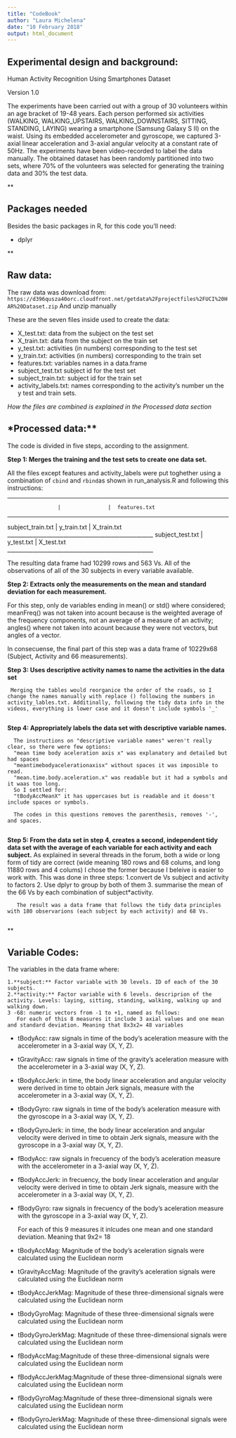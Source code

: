 ```yaml
---
title: "CodeBook"
author: "Laura Michelena"
date: "10 February 2018"
output: html_document
---
```


**Experimental design and background:**
---------------------------------------

Human Activity Recognition Using Smartphones Dataset

Version 1.0

The experiments have been carried out with a group of 30 volunteers within an age bracket of 19-48 years. Each person performed six activities (WALKING, WALKING_UPSTAIRS, WALKING_DOWNSTAIRS, SITTING, STANDING, LAYING) wearing a smartphone (Samsung Galaxy S II) on the waist. Using its embedded accelerometer and gyroscope, we captured 3-axial linear acceleration and 3-axial angular velocity at a constant rate of 50Hz. The experiments have been video-recorded to label the data manually. The obtained dataset has been randomly partitioned into two sets, where 70% of the volunteers was selected for generating the training data and 30% the test data. 

**

Packages needed
---------------
Besides the basic packages in R, for this code you'll need:

 - dplyr

**


**Raw data:**
-------------

The raw data was download from:
`https://d396qusza40orc.cloudfront.net/getdata%2Fprojectfiles%2FUCI%20HAR%20Dataset.zip`
And unzip manually

These are the seven files inside used to create the data:

 - X_test.txt: data from the subject on the test set
 - X_train.txt: data from the subject on the train set
 - y_test.txt: activities (in numbers) corresponding to the test set
 - y_train.txt: activities (in numbers) corresponding to the train set
 - features.txt: variables names in a data.frame
 - subject_test.txt subject id for the test set
 - subject_train.txt: subject id for the train set
 - activity_labels.txt: names corresponding to the activity's number un the y test and train sets.

*How the files are combined is explained in the Processed data section*

*Processed data:**
-------------------

The code is divided in five steps, according to the assignment.


 **Step 1: Merges the training and the test sets to create one data set.**

All the files except features and activity_labels were put toghether using a combination of `cbind` and `rbind`as shown in run_analysis.R and following this instructions:
   
 ____________________________________________________
                    |               |  features.txt
 ____________________________________________________                    
  subject_train.txt | y_train.txt   |  X_train.txt  
 ____________________________________________________
  subject_test.txt  | y_test.txt    |  X_test.txt   
 ____________________________________________________
   
   The resulting data frame had 10299 rows and 563 Vs. All of the observations of all of the 30 subjects in every variable available.
   
   **Step 2: Extracts only the measurements on the mean and standard deviation for each measurement.**

For this step, only de variables ending in mean() or std() where considered; meanFreq() was not taken into acount because is the weighted average of the frequency components, not an average of a measure of an activity; angles() where not taken into acount because they were not vectors, but angles of a vector. 

In consecuense, the final part of this step was a data frame of 10229x68 (Subject, Activity and 66 measurements). 
   

   
 **Step 3: Uses descriptive activity names to name the activities in the data set**

     Merging the tables would reorganice the order of the roads, so I change the names manually with replace () following the numbers in activity_lables.txt. Additinally, following the tidy data info in the videos, everything is lower case and it doesn't include symbols '_'
     
**Step 4: Appropriately labels the data set with descriptive variable names.**

      The instructions on "descriptive variable names" weren't really clear, so there were few options:
      "mean time body aceleration axis x" was explanatory and detailed but had spaces
      "meantimebodyacelerationaxisx" without spaces it was imposible to read.
      "mean.time.body.aceleration.x" was readable but it had a symbols and it waas too long.
      So I settled for:
      "tBodyAccMeanX" it has uppercases but is readable and it doesn't include spaces or symbols.
      
      The codes in this questions removes the parenthesis, removes '-', and spaces.
      
 **Step 5: From the data set in step 4, creates a second, independent tidy data set with the average of each variable for each activity and each subject.**
 As explained in several threads in the forum, both a wide or long form of tidy are correct (wide meaning 180 rows and 68 colums, and long 11880 rows and 4 colums) I chose the former because I beleive is easier to work with.
      This was done in three steps:
       1.convert de Vs subject and activity to factors
       2. Use dplyr to group by both of them
       3. summarise the mean of the 66 Vs by each combination of subject*activity.
       
       The result was a data frame that follows the tidy data principles with 180 observarions (each subject by each activity) and 68 Vs. 
       
**

Variable Codes:
---------------
The variables in the data frame where:
    
    1.**subject:** Factor variable with 30 levels. ID of each of the 30 subjects.
    2.**activity:** Factor variable with 6 levels. descriprion of the activity. Levels: laying, sitting, standing, walking, walking up and walking down.
    3 -68: numeric vectors from -1 to +1, named as follows:   
       For each of this 8 measures it include 3 axial values and one mean and standard deviation. Meaning that 8x3x2= 48 variables
 - tBodyAcc: raw signals in time of the body's aceleration measure with the accelerometer in a 3-axial way (X, Y, Z).
 - tGravityAcc: raw signals in time  of the gravity's aceleration measure with the accelerometer in a 3-axial way (X, Y, Z).
 - tBodyAccJerk:  in time, the body linear acceleration and angular velocity were derived in time to obtain Jerk signals, measure with the accelerometer in a 3-axial way (X, Y, Z).
 - tBodyGyro: raw signals in time  of the body's aceleration measure with the gyroscope  in a 3-axial way (X, Y, Z). 
 - tBodyGyroJerk: in time, the body linear acceleration and angular velocity were derived in time to obtain Jerk signals, measure with the gyroscope in a 3-axial way (X, Y, Z).
 - fBodyAcc: raw signals in frecuency of the body's aceleration measure with the accelerometer in a 3-axial way (X, Y, Z).
 - fBodyAccJerk: in frecuency, the body linear acceleration and angular velocity were derived in time to obtain Jerk signals, measure with the accelerometer in a 3-axial way (X, Y, Z).
 - fBodyGyro:  raw signals in frecuency of the body's aceleration measure with the gyroscope  in a 3-axial way (X, Y, Z).

   For each of this 9 measures it inlcudes one mean and one standard deviation. Meaning that 9x2= 18
 - tBodyAccMag: Magnitude of the body's aceleration signals were calculated using the Euclidean norm 
 - tGravityAccMag: Magnitude of the gravity's aceleration signals were calculated using the Euclidean norm 
 - tBodyAccJerkMag: Magnitude of these three-dimensional signals were calculated using the Euclidean norm 
 - tBodyGyroMag: Magnitude of these three-dimensional signals were calculated using the Euclidean norm 
 - tBodyGyroJerkMag: Magnitude of these three-dimensional signals were calculated using the Euclidean norm 
 - fBodyAccMag:Magnitude of these three-dimensional signals were calculated using the Euclidean norm 
 - fBodyAccJerkMag:Magnitude of these three-dimensional signals were calculated using the Euclidean norm    
 - fBodyGyroMag:Magnitude of these three-dimensional signals were calculated using the Euclidean norm  
 - fBodyGyroJerkMag: Magnitude of these three-dimensional signals were calculated using the Euclidean norm 
    

    

      
